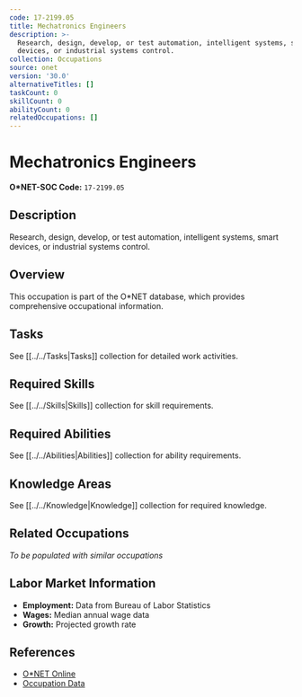 ```yaml
---
code: 17-2199.05
title: Mechatronics Engineers
description: >-
  Research, design, develop, or test automation, intelligent systems, smart
  devices, or industrial systems control.
collection: Occupations
source: onet
version: '30.0'
alternativeTitles: []
taskCount: 0
skillCount: 0
abilityCount: 0
relatedOccupations: []
---
```

# Mechatronics Engineers

**O*NET-SOC Code:** `17-2199.05`

## Description

Research, design, develop, or test automation, intelligent systems, smart devices, or industrial systems control.

## Overview

This occupation is part of the O*NET database, which provides comprehensive occupational information.

## Tasks

See [[../../Tasks|Tasks]] collection for detailed work activities.

## Required Skills

See [[../../Skills|Skills]] collection for skill requirements.

## Required Abilities

See [[../../Abilities|Abilities]] collection for ability requirements.

## Knowledge Areas

See [[../../Knowledge|Knowledge]] collection for required knowledge.

## Related Occupations

*To be populated with similar occupations*

## Labor Market Information

- **Employment:** Data from Bureau of Labor Statistics
- **Wages:** Median annual wage data
- **Growth:** Projected growth rate

## References

- [O*NET Online](https://www.onetonline.org/link/summary/17-2199.05)
- [Occupation Data](https://www.onetcenter.org/)
